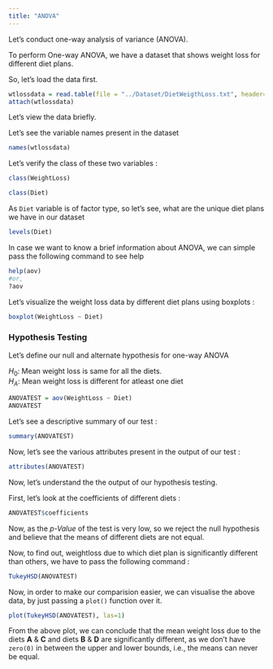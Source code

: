 ```yaml
---
title: "ANOVA"
---
```


Let's conduct one-way analysis of variance (ANOVA).

To perform One-way ANOVA, we have a dataset that shows weight loss for different diet plans.

So, let's load the data first.

```r
wtlossdata = read.table(file = "../Dataset/DietWeigthLoss.txt", header=T, sep = "\t")
attach(wtlossdata)
```

Let's view the data briefly.

Let's see the variable names present in the dataset

```r
names(wtlossdata)
```
Let's verify the class of these two variables :

```r
class(WeightLoss)
```
```r
class(Diet)
```

As `Diet` variable is of factor type, so let's see, what are the unique diet plans we have in our dataset

```r
levels(Diet)
```

In case we want to know a brief information about ANOVA, we can simple pass the following command to see help

```r
help(aov)
#or,
?aov
```

Let's visualize the weight loss data by different diet plans using boxplots :

```r
boxplot(WeightLoss ~ Diet)
```


### Hypothesis Testing

Let's define our null and alternate hypothesis for one-way ANOVA

$H_0$: Mean weight loss is same for all the diets.<br>
$H_A$: Mean weight loss is different for atleast one diet

```r
ANOVATEST = aov(WeightLoss ~ Diet)
ANOVATEST
```
Let's see a descriptive summary of our test :

```r
summary(ANOVATEST)
```

Now, let's see the various attributes present in the output of our test :

```r
attributes(ANOVATEST)
```


Now, let's understand the the output of our hypothesis testing.

First, let's look at the coefficients of different diets :

```r
ANOVATEST$coefficients
```

Now, as the *p-Value* of the test is very low, so we reject the null hypothesis and believe that the means of different diets are not equal.

Now, to find out, weightloss due to which diet plan is significantly different than others, we have to pass the following command :

```r
TukeyHSD(ANOVATEST)
```
Now, in order to make our comparision easier, we can visualise the above data, by just passing a `plot()` function over it.

```r
plot(TukeyHSD(ANOVATEST), las=1)
```

From the above plot, we can conclude that the mean weight loss due to the diets **A** & **C** and diets **B** & **D** are significantly different, as we don't have `zero(0)` in between the upper and lower bounds, i.e., the means can never be equal.